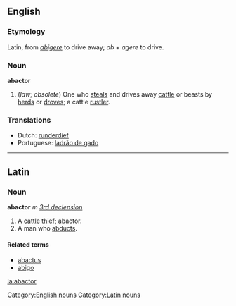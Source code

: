 ==English==

===Etymology===
Latin, from ''[[abigere]]'' to drive away; ''ab'' + ''agere'' to drive.

===Noun===
'''abactor'''
#(''law''; ''obsolete'') One who [[steal|steals]] and drives away [[cattle]] or beasts by [[herd|herds]] or [[drove|droves]]; a cattle [[rustler]].

===Translations===
*Dutch: [[runderdief]]
* Portuguese: [[ladrão de gado]]

[[Category:English nouns]]
----

==Latin==
===Noun===
'''abactor''' ''m'' ''[[Wiktionary Appendix:Latin third declension|3rd declension]]''

#A [[cattle]] [[thief]]; abactor.
#A man who [[abduct|abducts]].

====Related terms====
*[[abactus]]
*[[abigo]]

[[Category:Latin nouns]]

[[la:abactor]]